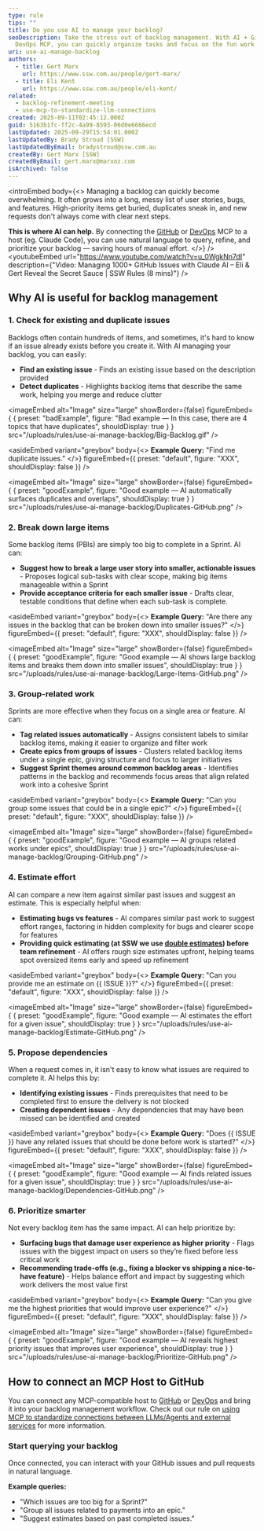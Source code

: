 ```yaml
---
type: rule
tips: ""
title: Do you use AI to manage your backlog?
seoDescription: Take the stress out of backlog management. With AI + GitHub or
  DevOps MCP, you can quickly organize tasks and focus on the fun work.
uri: use-ai-manage-backlog
authors:
  - title: Gert Marx
    url: https://www.ssw.com.au/people/gert-marx/
  - title: Eli Kent
    url: https://www.ssw.com.au/people/eli-kent/
related:
  - backlog-refinement-meeting
  - use-mcp-to-standardize-llm-connections
created: 2025-09-11T02:45:12.000Z
guid: 5163b1fc-ff2c-4a99-8593-06d0e6666ecd
lastUpdated: 2025-09-29T15:54:01.000Z
lastUpdatedBy: Brady Stroud [SSW]
lastUpdatedByEmail: bradystroud@ssw.com.au
createdBy: Gert Marx [SSW]
createdByEmail: gert.marx@marxoz.com
isArchived: false
---
```

<introEmbed
  body={<>
Managing a backlog can quickly become overwhelming. It often grows into a long, messy list of user stories, bugs, and features. High-priority items get buried, duplicates sneak in, and new requests don't always come with clear next steps.

**This is where AI can help.** By connecting the [GitHub](https://github.com/github/github-mcp-server) or [DevOps](https://github.com/microsoft/azure-devops-mcp) MCP to a host (eg. Claude Code), you can use natural language to query, refine, and prioritize your backlog — saving hours of manual effort.
  </>}
/>
<youtubeEmbed url="https://www.youtube.com/watch?v=u_0WgkNn7dI" description={"Video: Managing 1000+ GitHub Issues with Claude AI – Eli & Gert Reveal the Secret Sauce | SSW Rules (8 mins)"} />

## Why AI is useful for backlog management

### 1. Check for existing and duplicate issues

Backlogs often contain hundreds of items, and sometimes, it's hard to know if an issue already exists before you create it.
With AI managing your backlog, you can easily:

* **Find an existing issue** - Finds an existing issue based on the description provided
* **Detect duplicates** - Highlights backlog items that describe the same work, helping you merge and reduce clutter

<imageEmbed
  alt="Image"
  size="large"
  showBorder={false}
  figureEmbed={ {
    preset: "badExample",
    figure: "Bad example — In this case, there are 4 topics that have duplicates",
    shouldDisplay: true
  } }
  src="/uploads/rules/use-ai-manage-backlog/Big-Backlog.gif"
/>

<asideEmbed
  variant="greybox"
  body={<>
    **Example Query:** "Find me duplicate issues."
  </>}
  figureEmbed={{
    preset: "default",
    figure: "XXX",
    shouldDisplay: false
  }}
/>

<imageEmbed
  alt="Image"
  size="large"
  showBorder={false}
  figureEmbed={ {
    preset: "goodExample",
    figure: "Good example — AI automatically surfaces duplicates and overlaps",
    shouldDisplay: true
  } }
  src="/uploads/rules/use-ai-manage-backlog/Duplicates-GitHub.png"
/>

### 2. Break down large items

Some backlog items (PBIs) are simply too big to complete in a Sprint. AI can:

* **Suggest how to break a large user story into smaller, actionable issues** - Proposes logical sub-tasks with clear scope, making big items manageable within a Sprint
* **Provide acceptance criteria for each smaller issue** - Drafts clear, testable conditions that define when each sub-task is complete.

<asideEmbed
  variant="greybox"
  body={<>
    **Example Query:** "Are there any issues in the backlog that can be broken down into smaller issues?"
  </>}
  figureEmbed={{
    preset: "default",
    figure: "XXX",
    shouldDisplay: false
  }}
/>

<imageEmbed
  alt="Image"
  size="large"
  showBorder={false}
  figureEmbed={ {
    preset: "goodExample",
    figure: "Good example — AI shows large backlog items and breaks them down into smaller issues",
    shouldDisplay: true
  } }
  src="/uploads/rules/use-ai-manage-backlog/Large-Items-GitHub.png"
/>

### 3. Group-related work

Sprints are more effective when they focus on a single area or feature. AI can:

* **Tag related issues automatically** - Assigns consistent labels to similar backlog items, making it easier to organize and filter work
* **Create epics from groups of issues** - Clusters related backlog items under a single epic, giving structure and focus to larger initiatives
* **Suggest Sprint themes around common backlog areas** - Identifies patterns in the backlog and recommends focus areas that align related work into a cohesive Sprint

<asideEmbed
  variant="greybox"
  body={<>
    **Example Query:** "Can you group some issues that could be in a single epic?"
  </>}
  figureEmbed={{
    preset: "default",
    figure: "XXX",
    shouldDisplay: false
  }}
/>

<imageEmbed
  alt="Image"
  size="large"
  showBorder={false}
  figureEmbed={ {
    preset: "goodExample",
    figure: "Good example — AI groups related works under epics",
    shouldDisplay: true
  } }
  src="/uploads/rules/use-ai-manage-backlog/Grouping-GitHub.png"
/>

### 4. Estimate effort

AI can compare a new item against similar past issues and suggest an estimate. This is especially helpful when:

* **Estimating bugs vs features** - AI compares similar past work to suggest effort ranges, factoring in hidden complexity for bugs and clearer scope for features
* **Providing quick estimating (at SSW we use [double estimates](http://ssw.com.au/rules/size-pbis-effectively/)) before team refinement** - AI offers rough size estimates upfront, helping teams spot oversized items early and speed up refinement

<asideEmbed
  variant="greybox"
  body={<>
    **Example Query:** "Can you provide me an estimate on &#123;&#123; ISSUE &#125;&#125;?"
  </>}
  figureEmbed={{
    preset: "default",
    figure: "XXX",
    shouldDisplay: false
  }}
/>

<imageEmbed
  alt="Image"
  size="large"
  showBorder={false}
  figureEmbed={ {
    preset: "goodExample",
    figure: "Good example — AI estimates the effort for a given issue",
    shouldDisplay: true
  } }
  src="/uploads/rules/use-ai-manage-backlog/Estimate-GitHub.png"
/>

### 5. Propose dependencies

When a request comes in, it isn't easy to know what issues are required to complete it. AI helps this by:

* **Identifying existing issues** - Finds prerequisites that need to be completed first to ensure the delivery is not blocked
* **Creating dependent issues** - Any dependencies that may have been missed can be identified and created

<asideEmbed
  variant="greybox"
  body={<>
    **Example Query:** "Does &#123;&#123; ISSUE &#125;&#125; have any related issues that should be done before work is started?"
  </>}
  figureEmbed={{
    preset: "default",
    figure: "XXX",
    shouldDisplay: false
  }}
/>

<imageEmbed
  alt="Image"
  size="large"
  showBorder={false}
  figureEmbed={ {
    preset: "goodExample",
    figure: "Good example — AI finds related issues for a given issue",
    shouldDisplay: true
  } }
  src="/uploads/rules/use-ai-manage-backlog/Dependencies-GitHub.png"
/>

### 6. Prioritize smarter

Not every backlog item has the same impact. AI can help prioritize by:

* **Surfacing bugs that damage user experience as higher priority** - Flags issues with the biggest impact on users so they’re fixed before less critical work
* **Recommending trade-offs (e.g., fixing a blocker vs shipping a nice-to-have feature)** - Helps balance effort and impact by suggesting which work delivers the most value first

<asideEmbed
  variant="greybox"
  body={<>
    **Example Query:** "Can you give me the highest priorities that would improve user experience?"
  </>}
  figureEmbed={{
    preset: "default",
    figure: "XXX",
    shouldDisplay: false
  }}
/>

<imageEmbed
  alt="Image"
  size="large"
  showBorder={false}
  figureEmbed={ {
    preset: "goodExample",
    figure: "Good example — AI reveals highest priority issues that improves user experience",
    shouldDisplay: true
  } }
  src="/uploads/rules/use-ai-manage-backlog/Prioritize-GitHub.png"
/>

## How to connect an MCP Host to GitHub

You can connect any MCP-compatible host to [GitHub](https://github.com/github/github-mcp-server) or [DevOps](https://github.com/microsoft/azure-devops-mcp) and bring it into your backlog management workflow. Check out our rule on [using MCP to standardize connections between LLMs/Agents and external services](/use-mcp-to-standardize-llm-connections/) for more information.

### Start querying your backlog

Once connected, you can interact with your GitHub issues and pull requests in natural language.

**Example queries:**

* "Which issues are too big for a Sprint?"
* "Group all issues related to payments into an epic."
* "Suggest estimates based on past completed issues."
